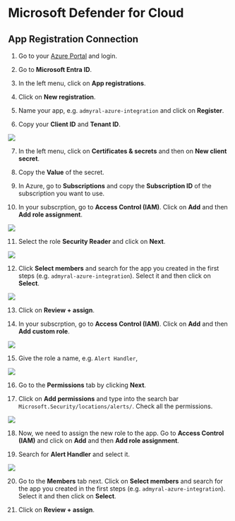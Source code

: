# Microsoft Defender for Cloud

## App Registration Connection

1. Go to your [Azure Portal](https://portal.azure.com/) and login.

2. Go to **Microsoft Entra ID**.

3. In the left menu, click on **App registrations**.

4. Click on **New registration**.

5. Name your app, e.g. `admyral-azure-integration` and click on **Register**.

6. Copy your **Client ID** and **Tenant ID**.

<img src="/ms_defender_for_cloud1.png" />

7. In the left menu, click on **Certificates & secrets** and then on **New client secret**.

8. Copy the **Value** of the secret.

9. In Azure, go to **Subscriptions** and copy the **Subscription ID** of the subscription you want to use.

10. In your subscrption, go to **Access Control (IAM)**. Click on **Add** and then **Add role assignment**.

<img src="/ms_defender_for_cloud2.png" />

11. Select the role **Security Reader** and click on **Next**.

<img src="/ms_defender_for_cloud3.png" />

12. Click **Select members** and search for the app you created in the first steps (e.g. `admyral-azure-integration`). Select it and then click on **Select**.

<img src="/ms_defender_for_cloud4.png" />

13. Click on **Review + assign**.

14. In your subscrption, go to **Access Control (IAM)**. Click on **Add** and then **Add custom role**.

<img src="/ms_defender_for_cloud5.png" />

15. Give the role a name, e.g. `Alert Handler`,

<img src="/ms_defender_for_cloud6.png" />

16. Go to the **Permissions** tab by clicking **Next**.

17. Click on **Add permissions** and type into the search bar `Microsoft.Security/locations/alerts/`. Check all the permissions.

<img src="/ms_defender_for_cloud7.png" />

18. Now, we need to assign the new role to the app. Go to **Access Control (IAM)** and click on **Add** and then **Add role assignment**.

19. Search for **Alert Handler** and select it.

<img src="/ms_defender_for_cloud8.png" />

20. Go to the **Members** tab next. Click on **Select members** and search for the app you created in the first steps (e.g. `admyral-azure-integration`). Select it and then click on **Select**.

21. Click on **Review + assign**.
